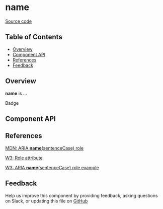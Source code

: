 
# **name**

[Source code](https://github.com/leemonade/bubbles/tree/main/packages/components/feedback/Badge)

## Table of Contents

<!-- START doctoc generated TOC please keep comment here to allow auto update -->
<!-- DON'T EDIT THIS SECTION, INSTEAD RE-RUN doctoc TO UPDATE -->

- [Overview](#overview)
- [Component API](#component-api)
- [References](#references)
- [Feedback](#feedback)

## Overview

**name** is ...

<ThemeProvider>
  <Badge>Badge</Badge>
</ThemeProvider>

## Component API

<Preview>
  <Story id="atoms-feedback-badge--playground" />
</Preview>

<Props of={Badge} />

## References

[MDN: ARIA **name**(sentenceCase) role](https://developer.mozilla.org/en-US/docs/Web/Accessibility/ARIA/Roles/badge_role)

[W3: Role attribute](https://www.w3.org/WAI/PF/HTML/wiki/RoleAttribute)

[W3: ARIA **name**(sentenceCase) role example](https://www.w3.org/TR/2016/WD-wai-aria-practices-1.1-20160317/examples/badge/badge.html)

## Feedback

Help us improve this component by providing feedback, asking questions on Slack, or updating this file on
[GitHub](https://github.com/leemonade/bubbles/edit/main/packages/components/feedback/Badge.mdx)
